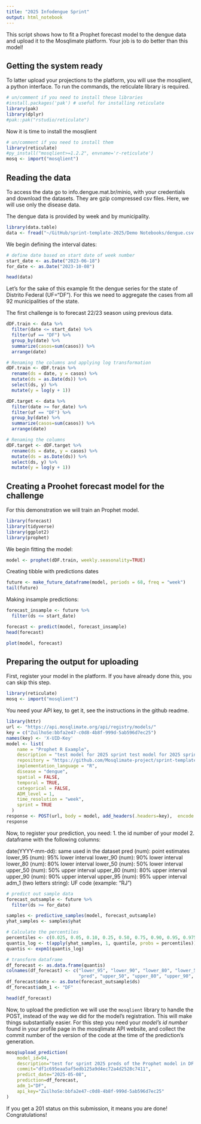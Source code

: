 ```yaml
---
title: "2025 Infodengue Sprint"
output: html_notebook
---
```


This script shows how to fit a Prophet forecast model to the dengue data and upload it to 
the Mosqlimate platform. Your job is to do better than this model!  

## Getting the system ready

To latter upload your projections to the platform, you will use the mosqlient, a python
interface. To run the commands, the reticulate library is required.

```r
# un/comment if you need to install these libraries
#install.packages('pak') # useful for installing reticulate
library(pak)
library(dplyr)
#pak::pak("rstudio/reticulate")
```

Now it is time to install the mosqlient

```r
# un/comment if you need to install them
library(reticulate)
#py_install("mosqlient>=1.2.2", envname='r-reticulate')
mosq <- import("mosqlient")
```


## Reading the data

To access the data go to info.dengue.mat.br/minio, with your credentials and 
download the datasets. They are gzip compressed csv files. Here, we will use only
the disease data.  

The dengue data is provided by week and by municipality. 

```r
library(data.table)
data <- fread("~/GitHub/sprint-template-2025/Demo Notebooks/dengue.csv.gz")
```
We begin defining the interval dates:

```r
# define date based on start date of week number
start_date <- as.Date("2023-06-18")
for_date <- as.Date("2023-10-08")
```



```r
head(data)
```


Let's for the sake of this example fit the dengue series for the state of Distrito Federal (UF="DF"). For this we need to aggregate the cases from all 92 municipalities of the state.

The first challenge is to forecast 22/23 season using previous data. 

```r
dDF.train <- data %>%
  filter(date <= start_date) %>%
  filter(uf == "DF") %>% 
  group_by(date) %>% 
  summarize(casos=sum(casos)) %>% 
  arrange(date)

# Renaming the columns and applying log transformation
dDF.train <- dDF.train %>%
  rename(ds = date, y = casos) %>%
  mutate(ds = as.Date(ds)) %>%
  select(ds, y) %>%
  mutate(y = log(y + 1))
```

```r
dDF.target <- data %>%
  filter(date >= for_date) %>%
  filter(uf == "DF") %>% 
  group_by(date) %>% 
  summarize(casos=sum(casos)) %>% 
  arrange(date)

# Renaming the columns
dDF.target <- dDF.target %>%
  rename(ds = date, y = casos) %>%
  mutate(ds = as.Date(ds)) %>%
  select(ds, y) %>%
  mutate(y = log(y + 1))

```

## Creating a Proohet forecast model for the challenge

For this demonstration we will train an Prophet model. 

```r
library(forecast)
library(tidyverse)
library(ggplot2)
library(prophet)
```
We begin fitting the model:

```r
model <- prophet(dDF.train, weekly.seasonality=TRUE)
```

Creating tibble with predictions dates

```r
future <- make_future_dataframe(model, periods = 68, freq = "week")
tail(future)
```

Making insample predictions:

```r
forecast_insample <- future %>%
  filter(ds <= start_date)

forecast <- predict(model, forecast_insample)
head(forecast)
```

```r
plot(model, forecast)
```

## Preparing the output for uploading

First, register your model in the platform. If you have already done this, you can skip this step.

```r
library(reticulate)
mosq <- import("mosqlient")
```

You need your API key, to get it, see the instructions in the github readme.

```r
library(httr)
url <- "https://api.mosqlimate.org/api/registry/models/"
key = c("ZuilhoSe:bbfa2e47-c0d8-4b8f-999d-5ab596d7ec25")
names(key) <- 'X-UID-Key'
model <- list(
    name = "Prophet R Example",
    description = "test model for 2025 sprint test model for 2025 sprint test model for 2025 sprint test model for 2025 sprint",
    repository = "https://github.com/Mosqlimate-project/sprint-template-2025/",
    implementation_language = "R",
    disease = "dengue",  
    spatial = FALSE,
    temporal = TRUE,
    categorical = FALSE,
    ADM_level = 1,
    time_resolution = "week",
    sprint = TRUE
  )
response <- POST(url, body = model, add_headers(.headers=key),  encode = "json")
response
```

Now, to register your prediction, you need: 
1. the id number of your model
2. dataframe with the following columns: 

date(YYYY-mm-dd): same used in the dataset
pred (num): point estimates
lower_95 (num): 95% lower interval
lower_90 (num): 90% lower interval
lower_80 (num): 80% lower interval
lower_50 (num): 50% lower interval
upper_50 (num): 50% upper interval
upper_80 (num): 80% upper interval
upper_90 (num): 90% upper interval
upper_95 (num): 95% upper interval
adm_1 (two letters string): UF code (example: "RJ")


```r
# predict out sample data
forecast_outsample <- future %>%
  filter(ds >= for_date)

samples <- predictive_samples(model, forecast_outsample)
yhat_samples <- samples$yhat

# Calculate the percentiles
percentiles <- c(0.025, 0.05, 0.10, 0.25, 0.50, 0.75, 0.90, 0.95, 0.975)
quantis_log <- t(apply(yhat_samples, 1, quantile, probs = percentiles))
quantis <- expm1(quantis_log)

# transform dataframe
df_forecast <- as.data.frame(quantis)
colnames(df_forecast) <- c("lower_95", "lower_90", "lower_80", "lower_50",
                           "pred", "upper_50", "upper_80", "upper_90", "upper_95")
df_forecast$date <- as.Date(forecast_outsample$ds)
df_forecast$adm_1 <- "DF"

head(df_forecast)
```

Now, to upload the prediction we will use the `mosqlient` library to handle the POST, instead of the way we did for the model's registration. This will make things substantially easier. For this step you need your *model's id number* found in your profile page in the mosqlimate API website, and collect the commit number of the version of the code at the time of the prediction's generation. 

```r
mosq$upload_prediction(
    model_id=94,
    description="test for sprint 2025 preds of the Prophet model in DF in R",
    commit="df1c695eaa5af5edb125a9d4ec72a4d2528c7411",
    predict_date="2025-05-08",
    prediction=df_forecast,
    adm_1="DF",
    api_key="ZuilhoSe:bbfa2e47-c0d8-4b8f-999d-5ab596d7ec25"
)
```

If you get a 201 status on this submission, it means you are done! Congratulations!
